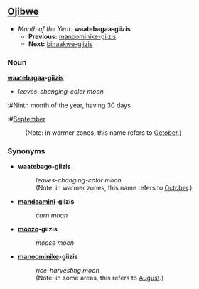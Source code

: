 ==[[Ojibwe]]==
*''Month of the Year:'' '''waatebagaa-giizis'''
**'''Previous:''' [[manoominike-giizis]]
**'''Next:''' [[binaakwe-giizis]]

===Noun===
'''[[waatebagaa]]-[[giizis]]'''
*''leaves-changing-color moon''
:#Ninth month of the year, having 30 days
:#[[September]]
:(Note: in warmer zones, this name refers to [[October]].)

===Synonyms===
*'''waatebago-giizis'''
*:''leaves-changing-color moon''
*:(Note: in warmer zones, this name refers to [[October]].)

*'''[[mandaamin]]i-giizis'''
*:''corn moon''

*'''[[mooz]]o-giizis'''
*:''moose moon''

*'''[[manoominike]]-giizis'''
*:''rice-harvesting moon''
*:(Note: in some areas, this refers to [[August]].)